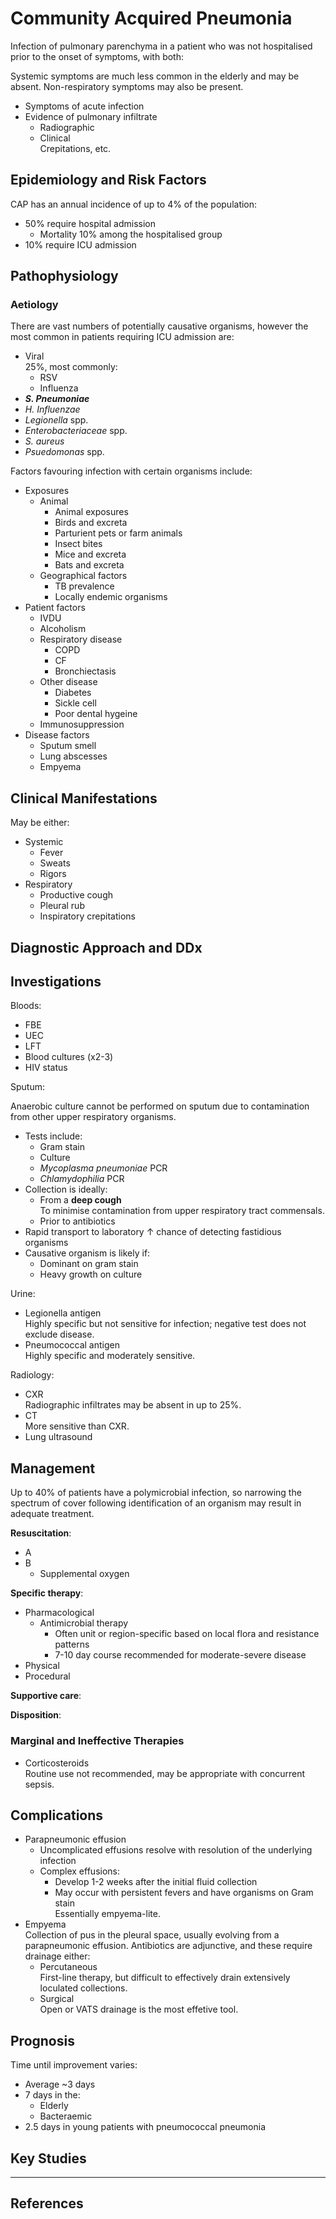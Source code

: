# Community Acquired Pneumonia

Infection of pulmonary parenchyma in a patient who was not hospitalised prior to the onset of symptoms, with both:

:::column-margin
Systemic symptoms are much less common in the elderly and may be absent. Non-respiratory symptoms may also be present.
:::

* Symptoms of acute infection
* Evidence of pulmonary infiltrate
    * Radiographic
    * Clinical\
    Crepitations, etc.
     

## Epidemiology and Risk Factors

CAP has an annual incidence of up to 4% of the population:

* 50% require hospital admission
    * Mortality 10% among the hospitalised group
* 10% require ICU admission


## Pathophysiology

### Aetiology

There are vast numbers of potentially causative organisms, however the most common in patients requiring ICU admission are:

* Viral\
25%, most commonly:
    * RSV
    * Influenza
* ***S. Pneumoniae***
* *H. Influenzae*
* *Legionella* spp.
* *Enterobacteriaceae* spp.
* *S. aureus*
* *Psuedomonas* spp.


Factors favouring infection with certain organisms include:

* Exposures
    * Animal
        * Animal exposures
        * Birds and excreta
        * Parturient pets or farm animals
        * Insect bites
        * Mice and excreta
        * Bats and excreta
    * Geographical factors
        * TB prevalence
        * Locally endemic organisms
* Patient factors
    * IVDU
    * Alcoholism 
    * Respiratory disease
        * COPD
        * CF
        * Bronchiectasis
    * Other disease
        * Diabetes
        * Sickle cell
        * Poor dental hygeine
    * Immunosuppression  
* Disease factors
    * Sputum smell
    * Lung abscesses
    * Empyema


## Clinical Manifestations

May be either:

* Systemic
    * Fever
    * Sweats
    * Rigors
* Respiratory
    * Productive cough
    * Pleural rub
    * Inspiratory crepitations  


## Diagnostic Approach and DDx

## Investigations

Bloods:

* FBE
* UEC
* LFT
* Blood cultures (x2-3)
* HIV status


Sputum:

:::column-margin
Anaerobic culture cannot be performed on sputum due to contamination from other upper respiratory organisms.
:::

* Tests include:
    * Gram stain
    * Culture
    * *Mycoplasma pneumoniae* PCR
    * *Chlamydophilia* PCR
* Collection is ideally:
    * From a **deep cough**\
    To minimise contamination from upper respiratory tract commensals.
    * Prior to antibiotics
* Rapid transport to laboratory ↑ chance of detecting fastidious organisms
* Causative organism is likely if:
    * Dominant on gram stain
    * Heavy growth on culture


Urine:

* Legionella antigen\
Highly specific but not sensitive for infection; negative test does not exclude disease.
* Pneumococcal antigen\
Highly specific and moderately sensitive.

Radiology:

* CXR\
Radiographic infiltrates may be absent in up to 25%.
* CT\
More sensitive than CXR.
* Lung ultrasound

## Management

:::info
Up to 40% of patients have a polymicrobial infection, so narrowing the spectrum of cover following identification of an organism may result in adequate treatment.
:::

**Resuscitation**:\

* A
* B
    * Supplemental oxygen

**Specific therapy**:

* Pharmacological
     * Antimicrobial therapy
        * Often unit or region-specific based on local flora and resistance patterns
        * 7-10 day course recommended for moderate-severe disease
* Physical
* Procedural

**Supportive care**:

**Disposition**:

### Marginal and Ineffective Therapies

* Corticosteroids\
Routine use not recommended, may be appropriate with concurrent sepsis.


## Complications

* Parapneumonic effusion
    * Uncomplicated effusions resolve with resolution of the underlying infection
    * Complex effusions:
        * Develop 1-2 weeks after the initial fluid collection
        * May occur with persistent fevers and have organisms on Gram stain\
        Essentially empyema-lite.
* Empyema\
Collection of pus in the pleural space, usually evolving from a parapneumonic effusion. Antibiotics are adjunctive, and these require drainage either:
    * Percutaneous\
    First-line therapy, but difficult to effectively drain extensively loculated collections.
    * Surgical\
    Open or VATS drainage is the most effetive tool.

## Prognosis

Time until improvement varies:

* Average ~3 days
* 7 days in the:
    * Elderly
    * Bacteraemic
* 2.5 days in young patients with pneumococcal pneumonia 

## Key Studies


---

## References